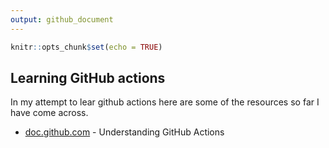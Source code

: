 ```yaml
---
output: github_document
---
```


```r
knitr::opts_chunk$set(echo = TRUE)
```

## Learning GitHub actions

In my attempt to lear github actions here are some of the resources so far I have come across. 

* [doc.github.com](https://docs.github.com/en/actions/learn-github-actions/understanding-github-actions#viewing-the-jobs-activity) - Understanding GitHub Actions